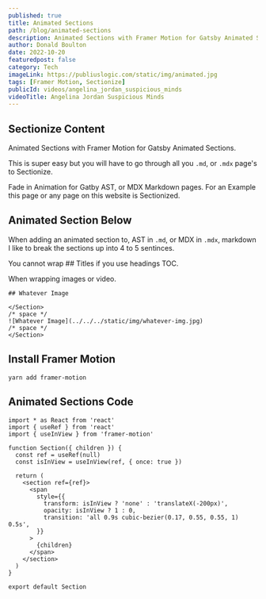 ```yaml
---
published: true
title: Animated Sections
path: /blog/animated-sections
description: Animated Sections with Framer Motion for Gatsby Animated Sections.
author: Donald Boulton
date: 2022-10-20
featuredpost: false
category: Tech
imageLink: https://publiuslogic.com/static/img/animated.jpg
tags: [Framer Motion, Sectionize]
publicId: videos/angelina_jordan_suspicious_minds
videoTitle: Angelina Jordan Suspicious Minds
---
```


## Sectionize Content

Animated Sections with Framer Motion for Gatsby Animated Sections.

This is super easy but you will have to go through all you `.md`, or `.mdx` page's to Sectionize.

<Modal>

Fade in Animation for Gatby AST, or MDX Markdown pages. For an Example this page or any page on this website is Sectionized.
</Modal>

## Animated Section Below

<Section>

When adding an animated section to, AST in `.md`, or MDX in `.mdx`, markdown I like to break the sections up into 4 to 5 sentinces.

You cannot wrap ## Titles if you use headings TOC.

When wrapping images or video.

```mdx:tile=Proper Wrapping
## Whatever Image

</Section>
/* space */
![Whatever Image](../../../static/img/whatever-img.jpg)
/* space */
</Section>
```

</Section>

## Install Framer Motion

```bash:title=Install Framer Motion
yarn add framer-motion
```

## Animated Sections Code

```git:title=Animated Sections
import * as React from 'react'
import { useRef } from 'react'
import { useInView } from 'framer-motion'

function Section({ children }) {
  const ref = useRef(null)
  const isInView = useInView(ref, { once: true })

  return (
    <section ref={ref}>
      <span
        style={{
          transform: isInView ? 'none' : 'translateX(-200px)',
          opacity: isInView ? 1 : 0,
          transition: 'all 0.9s cubic-bezier(0.17, 0.55, 0.55, 1) 0.5s',
        }}
      >
        {children}
      </span>
    </section>
  )
}

export default Section
```

<WavyHr className="mt-1 mb-1 text-fuchsia-600" />
